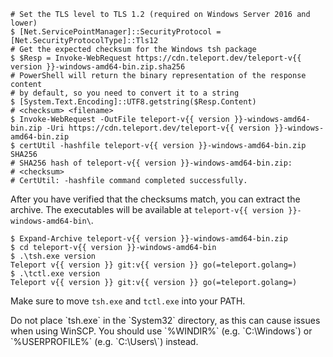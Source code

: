   ```code
  # Set the TLS level to TLS 1.2 (required on Windows Server 2016 and lower)
  $ [Net.ServicePointManager]::SecurityProtocol = [Net.SecurityProtocolType]::Tls12
  # Get the expected checksum for the Windows tsh package
  $ $Resp = Invoke-WebRequest https://cdn.teleport.dev/teleport-v{{ version }}-windows-amd64-bin.zip.sha256
  # PowerShell will return the binary representation of the response content
  # by default, so you need to convert it to a string
  $ [System.Text.Encoding]::UTF8.getstring($Resp.Content)
  # <checksum> <filename>
  $ Invoke-WebRequest -OutFile teleport-v{{ version }}-windows-amd64-bin.zip -Uri https://cdn.teleport.dev/teleport-v{{ version }}-windows-amd64-bin.zip
  $ certUtil -hashfile teleport-v{{ version }}-windows-amd64-bin.zip SHA256
  # SHA256 hash of teleport-v{{ version }}-windows-amd64-bin.zip:
  # <checksum>
  # CertUtil: -hashfile command completed successfully.
  ```

  After you have verified that the checksums match, you can extract the archive.
  The executables will be available at `teleport-v{{ version }}-windows-amd64-bin\`.

  ```code
  $ Expand-Archive teleport-v{{ version }}-windows-amd64-bin.zip
  $ cd teleport-v{{ version }}-windows-amd64-bin
  $ .\tsh.exe version
  Teleport v{{ version }} git:v{{ version }} go(=teleport.golang=)
  $ .\tctl.exe version
  Teleport v{{ version }} git:v{{ version }} go(=teleport.golang=)
  ```

  Make sure to move `tsh.exe` and `tctl.exe` into your PATH.

  <Admonition type="note">
    Do not place `tsh.exe` in the `System32` directory, as this can cause issues when using WinSCP.
    You should use `%WINDIR%` (e.g. `C:\Windows`) or `%USERPROFILE%` (e.g. `C:\Users\<username>`) instead.
  </Admonition>
